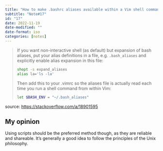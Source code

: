 ```yaml
---
title: "How to make .bashrc aliases available within a Vim shell command (:.!bash)"
subtitle: "Note#17"
id: "17"
date: 2022-11-19
date-modified: ""
date-format: iso
categories: [notes]
---
```

> If you want non-interactive shell (as default) but expansion of bash aliases, put your alias definitions in a file, e.g. `.bash_aliases` and explicitly enable alias expansion in this file:
>
> ```bash
> shopt -s expand_aliases  
> alias la='ls -la'
> ```
>
> Then add this to your .vimrc so the aliases file is actually read each time you run a shell command from within Vim:
>
> ```bash
> let $BASH_ENV = "~/.bash_aliases"
> ```

source: <https://stackoverflow.com/a/18901595>

## My opinion

Using scripts should be the preferred method though, as they are reliable and shareable. It's generally a good idea to follow the principles of the Unix philosophy.
